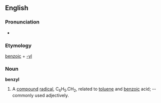 ==English==
===Pronunciation===
*{{audio|en-us-benzyl.ogg|Audio (US)}}

===Etymology===
[[benzoic]] + [[-yl]]

===Noun===
'''benzyl'''
#{{chemistry}} A [[compound]] [[radical]], C<sub>6</sub>H<sub>5</sub>.CH<sub>2</sub>, related to [[toluene]] and [[benzoic]] acid; -- commonly used adjectively.